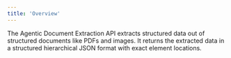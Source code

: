 ```yaml
---
title: 'Overview'
---
```

The Agentic Document Extraction API extracts structured data out of structured documents like PDFs and images. It returns the extracted data in a structured hierarchical JSON format with exact element locations.

